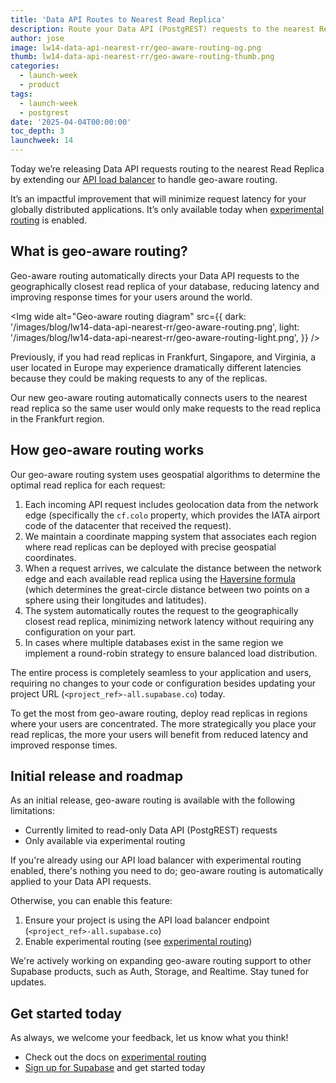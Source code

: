 ```yaml
---
title: 'Data API Routes to Nearest Read Replica'
description: Route your Data API (PostgREST) requests to the nearest Read Replica
author: jose
image: lw14-data-api-nearest-rr/geo-aware-routing-og.png
thumb: lw14-data-api-nearest-rr/geo-aware-routing-thumb.png
categories:
  - launch-week
  - product
tags:
  - launch-week
  - postgrest
date: '2025-04-04T00:00:00'
toc_depth: 3
launchweek: 14
---
```


Today we’re releasing Data API requests routing to the nearest Read Replica by extending our [API load balancer](/docs/guides/platform/read-replicas#api-load-balancer) to handle geo-aware routing.

It’s an impactful improvement that will minimize request latency for your globally distributed applications. It’s only available today when [experimental routing](/docs/guides/platform/read-replicas#experimental-routing) is enabled.

## What is geo-aware routing?

Geo-aware routing automatically directs your Data API requests to the geographically closest read replica of your database, reducing latency and improving response times for your users around the world.

<Img
  wide
  alt="Geo-aware routing diagram"
  src={{
    dark: '/images/blog/lw14-data-api-nearest-rr/geo-aware-routing.png',
    light: '/images/blog/lw14-data-api-nearest-rr/geo-aware-routing-light.png',
  }}
/>

Previously, if you had read replicas in Frankfurt, Singapore, and Virginia, a user located in Europe may experience dramatically different latencies because they could be making requests to any of the replicas.

Our new geo-aware routing automatically connects users to the nearest read replica so the same user would only make requests to the read replica in the Frankfurt region.

## How geo-aware routing works

Our geo-aware routing system uses geospatial algorithms to determine the optimal read replica for each request:

1. Each incoming API request includes geolocation data from the network edge (specifically the `cf.colo` property, which provides the IATA airport code of the datacenter that received the request).
2. We maintain a coordinate mapping system that associates each region where read replicas can be deployed with precise geospatial coordinates.
3. When a request arrives, we calculate the distance between the network edge and each available read replica using the [Haversine formula](https://en.wikipedia.org/wiki/Haversine_formula) (which determines the great-circle distance between two points on a sphere using their longitudes and latitudes).
4. The system automatically routes the request to the geographically closest read replica, minimizing network latency without requiring any configuration on your part.
5. In cases where multiple databases exist in the same region we implement a round-robin strategy to ensure balanced load distribution.

The entire process is completely seamless to your application and users, requiring no changes to your code or configuration besides updating your project URL (`<project_ref>-all.supabase.co`) today.

To get the most from geo-aware routing, deploy read replicas in regions where your users are concentrated. The more strategically you place your read replicas, the more your users will benefit from reduced latency and improved response times.

## Initial release and roadmap

As an initial release, geo-aware routing is available with the following limitations:

- Currently limited to read-only Data API (PostgREST) requests
- Only available via experimental routing

If you're already using our API load balancer with experimental routing enabled, there's nothing you need to do; geo-aware routing is automatically applied to your Data API requests.

Otherwise, you can enable this feature:

1. Ensure your project is using the API load balancer endpoint (`<project_ref>-all.supabase.co`)
2. Enable experimental routing (see [experimental routing](/docs/guides/platform/read-replicas#experimental-routing))

We're actively working on expanding geo-aware routing support to other Supabase products, such as Auth, Storage, and Realtime. Stay tuned for updates.

## Get started today

As always, we welcome your feedback, let us know what you think!

- Check out the docs on [experimental routing](/docs/guides/platform/read-replicas#experimental-routing)
- [Sign up for Supabase](/dashboard/sign-up) and get started today
